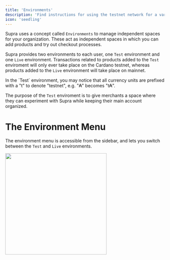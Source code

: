 ```yaml
---
title: 'Environments'
description: 'Find instructions for using the testnet network for a variety of popular Cardano wallets'
icon: 'seedling'
---
```


Supra uses a concept called `Environments` to manage independent spaces for your organization. These act as independent spaces in which you can add products and try out checkout processes.

Supra provides two environments to each user, one `Test` environment and one `Live` environment. Transactions related to products added to the `Test` enviroment will only ever take place on the Cardano testnet, whereas products added to the `Live` environment will take place on mainnet.

<Note>
  In the `Test` environment, you may notice that all currency units are prefixed
  with a "t" to denote "testnet", e.g. "₳" becomes "t₳".
</Note>

The purpose of the `Test` enviroment is to give merchants a space where they can experiment with Supra while keeping their main account organized.

# The Environment Menu

The environment menu is accessible from the sidebar, and lets you switch between the `Test` and `Live` environments.

<div style={{ textAlign: 'center' }}>
  <img
    src='/environments/images/environment_switcher.png'
    width='320'
    style={{ margin: 'auto' }}
  />
</div>
